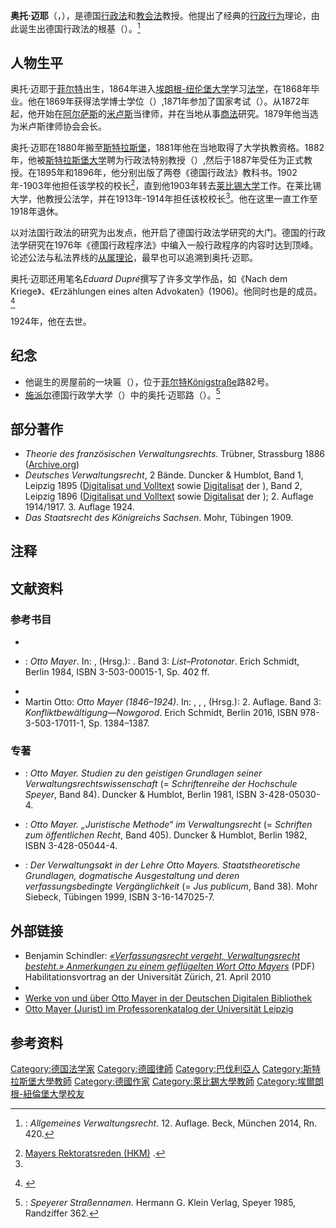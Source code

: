 {{Infobox person
| name = 奥托·迈耶
| native_name = Otto Mayer{{de icon}}
| image = Mayer-otto-alte-strassburger-universitaetsreden-frankfurt-a-m-elsass-lothringen-institut-1932-tafelVII.jpg
| pronunciation = 
| gender = 男
| birth_date = 1846年5月29日
| birth_place = [[菲尔特|菲尔特]]
| death_date = {{death date and age|1924|8|8|1846|5|29}}
| death_place = {{tsl|de|Hilpertsau|希尔佩特骚}}
| monuments = Otto-Mayer-Straße
| nationality = 德国
| known_for = 德国行政法学之父
| research = [[公法|公法]]学、[[行政法|行政法]]学
| notable_works = 《德国行政法》（{{lang-de|Deutsches Verwaltungsrecht}}）
}}

'''奥托·迈耶'''（{{lang-de|Otto Mayer}}，{{bd|1846年|5月29日|1924年|8月8日}}），是德国[[行政法|行政法]]和[[教会法|教会法]]教授。他提出了经典的[[行政行为|行政行为]]理论，由此诞生出德国行政法的{{tsl|de|Rechtsdogmatik|法教义学}}根基（{{link-de|die dogmatischen Grundlagen}}）。<ref>{{tsl|de|Steffen Detterbeck}}: ''Allgemeines Verwaltungsrecht''. 12. Auflage. Beck, München 2014, Rn. 420.</ref>
== 人物生平 ==
奥托·迈耶于[[菲尔特|菲尔特]]出生，1864年进入[[埃朗根-纽伦堡大学|埃朗根-纽伦堡大学]]学习[[法学|法学]]，在1868年毕业。他在1869年获得法学博士学位（{{link-de|Dr.iur}}）,1871年参加了国家考试（{{lang-de|das Staatsexamen}}）{{noteTag|在德国，部分受国家管制专业的毕业形式为参与国家考试，如法律专业，医学专业和师范专业等。具体内容和形式由国家设立的专门机构决定，参见{{tsl|de|Staatsexamen}}}}。从1872年起，他开始在[[阿尔萨斯|阿尔萨斯]]的[[米卢斯|米卢斯]]当律师{{noteTag|1871年，[[普法战争|普法战争]]结束后《[[法兰克福条约|法兰克福条约]]》签订，法国向德国割让整个阿尔萨斯省。}}，并在当地从事[[商法|商法]]研究。1879年他当选为米卢斯律师协会会长。

奥托·迈耶在1880年搬至[[斯特拉斯堡|斯特拉斯堡]]，1881年他在当地取得了大学执教资格。{{noteTag|在德国、奥地利、法国、列支敦士登、瑞士和一些东欧国家，大学执教资格考试({{lang-de|Habilitation}})是等级最高的大学考试。这是学术考试程序的一部分，标志考生建立了学科科目的教学能力。参见[[Habilitation|Habilitation]]。}}1882年，他被[[斯特拉斯堡大学|斯特拉斯堡大学]]聘为行政法特别教授（{{lang-de|außerordentliche Professur}}）,然后于1887年受任为正式教授。在1895年和1896年，他分别出版了两卷《德国行政法》教科书。1902年-1903年他担任该学校的校长<ref name="HKM">[http://www.historische-kommission-muenchen-editionen.de/rektoratsreden/anzeige/index.php?type=rektor&id=-490676982 Mayers Rektoratsreden (HKM)] {{Wayback|url=http://www.historische-kommission-muenchen-editionen.de/rektoratsreden/anzeige/index.php?type=rektor&id=-490676982 |date=20201008061119 }}.</ref>，直到他1903年转去[[莱比锡大学|莱比锡大学]]工作。在莱比锡大学，他教授公法学，并在1913年-1914年担任该校校长<ref name="HKM" />。他在这里一直工作至1918年退休。

以对法国行政法的研究为出发点，他开启了德国行政法学研究的大门。德国的行政法学研究在1976年《德国行政程序法》中编入一般行政程序的内容时达到顶峰。{{noteTag|原文：Vom französischen Verwaltungsrecht ausgehend, war er der Wegbereiter der deutschen Verwaltungsrechtswissenschaft, die einen Höhepunkt in der Kodifikation des allgemeinen Verwaltungsverfahrensrechts 1976 im Verwaltungsverfahrensgesetz erreichte.}}论述公法与私法界线的[[从属理论|从属理论]]，最早也可以追溯到奥托·迈耶。

奥托·迈耶还用笔名<font color="#777777"></font>''Eduard Dupré''撰写了许多文学作品，如《Nach dem Kriege》、《Erzählungen eines alten Advokaten》(1906)。他同时也是{{link-de|海德堡埃利曼尼亚学生社团|Burschenschaft Allemannia Heidelberg}}的成员。<ref>{{Internetquelle |autor=Wolf Reinbach |url=http://www.allemannia.de/fileadmin/bilder_inhalt/Dateien/Max_Weber_Allemannia_Reinbach.pdf |titel=Max Weber und die Burschenschaft Allemannia zu Heidelberg |werk= |hrsg=Allemannia |seiten=2, 130 |datum=2014-12-20 |format=PDF |abruf=2019-05-04 }} {{Wayback|url=http://www.allemannia.de/fileadmin/bilder_inhalt/Dateien/Max_Weber_Allemannia_Reinbach.pdf |date=20160708230731 }}</ref>

1924年，他在{{tsl|de|Hilpertsau|希尔佩特骚}}去世。

== 纪念 ==
* 他诞生的房屋前的一块匾（{{link-de|Gedenktafel}}），位于[[菲尔特|菲尔特]]Königstraße路82号。
* [[施派尔|施派尔]]德国行政学大学（{{link-de|Deutsche Universität für Verwaltungswissenschaften Sperye}}）中的奥托·迈耶路（{{lang-de|Otto-Mayer-Straße}}）。<ref>{{link-de|Wolfgang Eger}}: ''Speyerer Straßennamen''. Hermann G. Klein Verlag, Speyer 1985, Randziffer 362.</ref>

== 部分著作 ==

* ''Theorie des französischen Verwaltungsrechts''. Trübner, Strassburg 1886 ([[iarchive:theoriedesfranzs00maye|Archive.org]])
* ''Deutsches Verwaltungsrecht'', 2 Bände. Duncker & Humblot, Band 1, Leipzig 1895 ([http://www.deutschestextarchiv.de/book/show/mayer_verwaltungsrecht01_1895 Digitalisat und Volltext] {{Wayback|url=http://www.deutschestextarchiv.de/book/show/mayer_verwaltungsrecht01_1895 |date=20210124194402 }} sowie [http://resolver.staatsbibliothek-berlin.de/SBB0001891100000000 Digitalisat] der {{link-de|Staatsbibliothek zu Berlin|Staatsbibliothek Berlin}}), Band 2, Leipzig 1896 ([http://www.deutschestextarchiv.de/book/show/mayer_verwaltungsrecht02_1896 Digitalisat und Volltext] {{Wayback|url=http://www.deutschestextarchiv.de/book/show/mayer_verwaltungsrecht02_1896 |date=20200928230415 }} sowie [http://resolver.staatsbibliothek-berlin.de/SBB0001891100000000 Digitalisat] der {{link-de|Staatsbibliothek zu Berlin|Staatsbibliothek Berlin}}); 2. Auflage 1914/1917. 3. Auflage 1924.
* ''Das Staatsrecht des Königreichs Sachsen''. Mohr, Tübingen 1909.

== 注释 ==
{{noteFoot}}

== 文献资料 ==

=== 参考书目 ===

* {{NDB|16|550|552|Mayer, Otto|{{link-de|Erk Volkmar Heyen}}|118579606}}
* {{link-de|Alfons Hueber}}: ''Otto Mayer''. In: {{link-de|Adalbert Erler}}, {{link-de|Ekkehard Kaufmann}} (Hrsg.): ''{{link-de|Handwörterbuch zur deutschen Rechtsgeschichte}}''. Band 3: ''List–Protonotar''. Erich Schmidt, Berlin 1984, ISBN 3-503-00015-1, Sp. 402 ff.
* {{BBKL|archiveurl=https://web.archive.org/web/20070629174538/http://www.bautz.de/bbkl/m/mayer_o.shtml|autor=Katja Jönsson, {{link-de|Matthias Wolfes}}|artikel=Otto Mayer|band=15|spalten=991–1011}}
* Martin Otto: ''Otto Mayer (1846–1924)''. In: {{link-de|Albrecht Cordes}}, {{link-de|Hans-Peter Haferkamp}}, {{link-de|Heiner Lück}},  {{link-de|Dieter Werkmüller}} (Hrsg.): ''{{link-de|Handwörterbuch zur deutschen Rechtsgeschichte}}'' 2. Auflage. Band 3: ''Konfliktbewältigung—Nowgorod''. Erich Schmidt, Berlin 2016, ISBN 978-3-503-17011-1, Sp. 1384–1387.

=== 专著 ===

* {{link-de|Erk Volkmar Heyen}}: ''Otto Mayer. Studien zu den geistigen Grundlagen seiner Verwaltungsrechtswissenschaft'' (= ''Schriftenreihe der Hochschule Speyer'', Band 84). Duncker & Humblot, Berlin 1981, ISBN 3-428-05030-4.
* {{link-de|Alfons Hueber}}: ''Otto Mayer. „Juristische Methode“ im Verwaltungsrecht'' (= ''Schriften zum öffentlichen Recht'', Band 405). Duncker & Humblot, Berlin 1982, ISBN 3-428-05044-4.
* {{link-de|Reimund Schmidt-De Caluwe}}: ''Der Verwaltungsakt in der Lehre Otto Mayers. Staatstheoretische Grundlagen, dogmatische Ausgestaltung und deren verfassungsbedingte Vergänglichkeit'' (= ''Jus publicum'', Band 38). Mohr Siebeck, Tübingen 1999, ISBN 3-16-147025-7.

== 外部链接 ==

{{Wikisource|Otto Mayer}}
{{Wikiquote|Otto Mayer}}

* Benjamin Schindler: [https://www.alexandria.unisg.ch/206788/1/Habil-Vortrag.pdf ''«Verfassungsrecht vergeht, Verwaltungsrecht besteht.» Anmerkungen zu einem geflügelten Wort Otto Mayers''] {{Wayback|url=https://www.alexandria.unisg.ch/206788/1/Habil-Vortrag.pdf |date=20201010010726 }} (PDF) Habilitationsvortrag an der Universität Zürich, 21. April 2010
* {{DNB-Portal|118579606}}
* [https://www.deutsche-digitale-bibliothek.de/person/gnd/118579606 Werke von und über Otto Mayer in der Deutschen Digitalen Bibliothek] {{Wayback|url=https://www.deutsche-digitale-bibliothek.de/person/gnd/118579606 |date=20220301194549 }}
* [https://research.uni-leipzig.de/catalogus-professorum-lipsiensium/leipzig/Mayer_100/ Otto Mayer (Jurist) im Professorenkatalog der Universität Leipzig] {{Wayback|url=https://research.uni-leipzig.de/catalogus-professorum-lipsiensium/leipzig/Mayer_100/ |date=20201009080540 }}

== 参考资料 ==
<references />
{{Authority control}}
{{DEFAULTSORT:mayer}}
[[Category:德国法学家|Category:德国法学家]]
[[Category:德國律師|Category:德國律師]]
[[Category:巴伐利亞人|Category:巴伐利亞人]]
[[Category:斯特拉斯堡大學教師|Category:斯特拉斯堡大學教師]]
[[Category:德國作家|Category:德國作家]]
[[Category:萊比錫大學教師|Category:萊比錫大學教師]]
[[Category:埃爾朗根-紐倫堡大學校友|Category:埃爾朗根-紐倫堡大學校友]]
